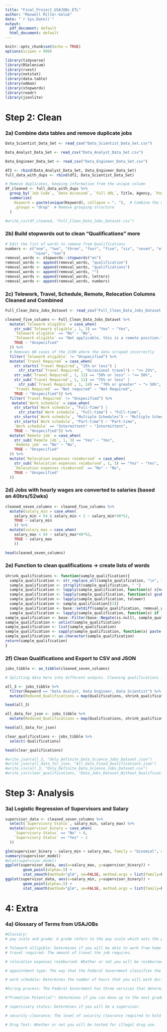 ```yaml
---
title: "Final_Project_USAJOBs_ETL"
author: "Maxwell Miller-Golub"
date: "`r Sys.Date()`"
output:
  pdf_document: default
  html_document: default
---
```


```r
knitr::opts_chunk$set(echo = TRUE)
options(scipen = 999)

library(tidyverse)
library(RSelenium)
library(rvest)
library(netstat)
library(data.table)
library(wdman)
library(stopwords)
library(readr)
library(jsonlite)
```

# Step 2: Clean

### 2a) Combine data tables and remove duplicate jobs
```r
Data_Scientist_Data_Set <- read_csv("Data_Scientist_Data_Set.csv")

Data_Analyst_Data_Set <- read_csv("Data_Analyst_Data_Set.csv")

Data_Engineer_Data_Set <- read_csv("Data_Engineer_Data_Set.csv")

df2 <- rbind(Data_Analyst_Data_Set, Data_Engineer_Data_Set)
full_data_with_dups <- rbind(df2, Data_Scientist_Data_Set)

# Remove duplicates, keeping information from the unique column
df_cleaned <- full_data_with_dups %>%
  group_by(`Job Code`, `Date Accessed`, `Full URL`, Title, Agency, `Pay scale & grade`, `Remote job`, `Telework eligible`, `Travel Required`, `Relocation expenses reimbursed`, `Appointment type`, `Work schedule`, `Hiring Process`, `Promotion Potential`, `Supervisory Status`, `Security Clearance`, `Drug Test`, `salary_min`, `salary_max`, Qualifications) %>%  # Group by all columns except the unique one
  summarize(
    Keyword = paste(unique(Keyword), collapse = ", "),  # Combine the unique_column values
    .groups = "drop"  # Remove grouping structure
  )

#write_csv(df_cleaned, "Full_Clean_Data_Jobs_Dataset.csv")
```

### 2b) Build stopwords out to clean "Qualifications" more
```r

# Edit the list of words to remove from Qualifications
numbers <- c("one", "two", "three", "four", "five", "six", "seven", "eight", 
             "nine", "ten")
removal_words <- stopwords::stopwords("en")
removal_words <- append(removal_words, "qualification")
removal_words <- append(removal_words, "qualifications")
removal_words <- append(removal_words, "")
removal_words <- append(removal_words, letters)
removal_words <- append(removal_words, numbers)

```

### 2c) Telework, Travel, Schedule, Remote, Relocation Columns Cleaned and Combined
```r
Full_Clean_Data_Jobs_Dataset <- read_csv("Full_Clean_Data_Jobs_Dataset.csv")

cleaned_five_columns <- Full_Clean_Data_Jobs_Dataset %>%
  mutate(`Telework eligible` = case_when(
    str_sub(`Telework eligible`, 1, 3) == "Yes" ~ "Yes",
    `Telework eligible` == "No" ~ "No",
    `Telework eligible` == "Not applicable, this is a remote position." ~ "N/A (Remote Position)",
    TRUE ~ "Unspecified"
  )) %>% 
  # Removes 80 cases of the 2100 where the data scraped incorrectly
  filter(`Telework eligible` != "Unspecified") %>% 
  mutate(`Travel Required` = case_when(
    str_starts(`Travel Required`, "25% or less") | 
      str_starts(`Travel Required`, "Occasional travel") ~ "<= 25%",
    str_sub(`Travel Required`, 1, 11) == "50% or less" ~ "<= 50%",
    str_sub(`Travel Required`, 1, 11) == "75% or less" |
      str_sub(`Travel Required`, 1, 14) == "76% or greater" ~ "> 50%",
    `Travel Required` == "Not required" ~ "Not Required",
    TRUE ~ "Unspecified")) %>% 
  filter(`Travel Required` != "Unspecified") %>% 
   mutate(`Work schedule` = case_when(
    str_starts(`Work schedule`, "Full-Time") |
      str_starts(`Work schedule`, "Full-time") ~ "Full-time",
    str_starts(`Work schedule`, "Multiple Schedules") ~ "Multiple Schedules (Schedules may vary depending on agency, position, season, etc.)",
    str_starts(`Work schedule`, "Part-time") ~ "Part-time",
    `Work schedule` == "Intermittent" ~ "Intermittent",
    TRUE ~ "Unspecified")) %>% 
  mutate(`Remote job` = case_when(
    str_sub(`Remote job`, 1, 3) == "Yes" ~ "Yes",
    `Remote job` == "No" ~ "No",
    TRUE ~ "Unspecified"
  )) %>% 
  mutate(`Relocation expenses reimbursed` = case_when(
    str_sub(`Relocation expenses reimbursed`, 1, 3) == "Yes" ~ "Yes",
    `Relocation expenses reimbursed` == "No" ~ "No",
    TRUE ~ "Unspecified"
  ))
```

### 2d) Jobs with hourly wages are converted to salaries (based on 40hrs/52wks) 
```r
cleaned_seven_columns <- cleaned_five_columns %>% 
  mutate(salary_min = case_when(
    salary_min < 54 & salary_min > 2 ~ salary_min*40*52,
    TRUE ~ salary_min
    )) %>% 
  mutate(salary_max = case_when(
    salary_max < 54 ~ salary_max*40*52,
    TRUE ~ salary_max
    ))

head(cleaned_seven_columns)
```

### 2e) Function to clean qualifications -> create lists of words
```r

shrink_qualifications <- function(sample_qualification){
  sample_qualification <- str_replace_all(sample_qualification, "\n", " ")
  sample_qualification <- strsplit(sample_qualification, " ")
  sample_qualification <- lapply(sample_qualification, function(s) s[nchar(s) <= 25])
  sample_qualification <- lapply(sample_qualification, function(s) gsub("[^[:alnum:]]", "", s))
  sample_qualification <- lapply(sample_qualification, tolower)
  sample_qualification <- sample_qualification[[1]]
  sample_qualification <- base::setdiff(sample_qualification, removal_words)
  sample_qualification <- lapply(sample_qualification, function(x) if (!grepl("\\d", x)) x else NULL)
sample_qualification <- base::Filter(base::Negate(is.null), sample_qualification)
sample_qualification <- unlist(sample_qualification)
sample_qualification <- list(sample_qualification)
sample_qualification <- sapply(sample_qualification, function(x) paste(x, collapse = " "))
sample_qualification <- as.character(sample_qualification)
return(sample_qualification)
}
```

### 2f) Clean Qualifications and Export to CSV and JSON
```r

jobs_tibble <- as_tibble(cleaned_seven_columns)

# Splitting data here into different outputs. Cleaning qualifications for the 80 jobs that match on all three keywords (all_3), cleaning qualifications for all jobs for a master table (all_data_for_json), and getting rid of qualifications on the rest to make ShinyApp run more easily (clear_qualifications)

all_3 <- jobs_tibble %>% 
  filter(Keyword == "Data Analyst, Data Engineer, Data Scientist") %>% 
  mutate(Reduced_Qualifications = map(Qualifications, shrink_qualifications))

head(all_3)

all_data_for_json <- jobs_tibble %>% 
  mutate(Reduced_Qualifications = map(Qualifications, shrink_qualifications))

head(all_data_for_json)

clear_qualifications <- jobs_tibble %>% 
  select(-Qualifications)

head(clear_qualifications)

#write_json(all_3, "Only_Definite_Data_Science_Jobs_Dataset.json")
#write_json(all_data_for_json, "All_Data_Fixed_Qualifications.json")
#write_csv(all_3, "Only_Definite_Data_Science_Jobs_Dataset.csv")
#write_csv(clear_qualifications, "Data_Jobs_Dataset_Without_Qualifications.csv")

```

# Step 3: Analysis

### 3a) Logistic Regression of Supervisors and Salary
```r

supervisor_data <- cleaned_seven_columns %>% 
  select(`Supervisory Status`, salary_min, salary_max) %>% 
  mutate(supervisor_binary = case_when(
    `Supervisory Status` == "No" ~ 0,
    `Supervisory Status` == "Yes" ~ 1
  ))

glm(supervisor_binary ~ salary_min + salary_max, family = "binomial", data = supervisor_data) -> supervisor_model
summary(supervisor_model)
#plot(supervisor_model)
ggplot(supervisor_data, aes(x=salary_max, y=supervisor_binary)) + 
        geom_point(alpha=.5) +
        stat_smooth(method="glm", se=FALSE, method.args = list(family=binomial))
ggplot(supervisor_data, aes(x=salary_min, y=supervisor_binary)) + 
        geom_point(alpha=.5) +
        stat_smooth(method="glm", se=FALSE, method.args = list(family=binomial))
```

# 4: Extra

### 4a) Glossary of Terms from USAJOBs
``` r
#Glossary:
# pay scale and grade: A grade refers to the pay scale which sets the pay level and qualifications for the job.

# Telework elligible: Determines if you will be able to work from home on some days.
# travel required: The amount of travel the job requires.

# relocation expenses reimbursed: Whether or not you will be reimbursed for relocation expenses.

# appointment type: The way that the Federal Government classifies the duration of certain jobs.

# work schedule: Determines the number of hours that you will work during the week.

#hiring process: The Federal Government has three services that determine how you are hired: Competitive, Excepted, and Senior Executive. 

#"Promotion Potential": Determines if you can move up to the next grade within your pay scale.

# supervisory status: Determines if you will be a supervisor.

# security clearance: The level of security clearance required to hold this position.

# Drug Test: Whether or not you will be tested for illegal drug use.


```

